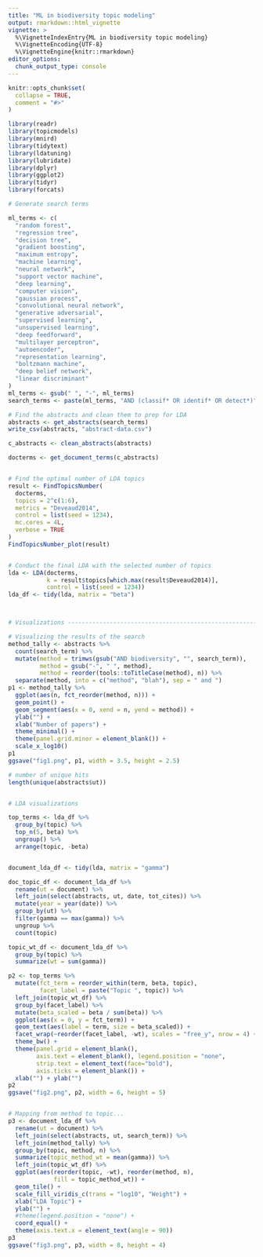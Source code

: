 ```yaml
---
title: "ML in biodiversity topic modeling"
output: rmarkdown::html_vignette
vignette: >
  %\VignetteIndexEntry{ML in biodiversity topic modeling}
  %\VignetteEncoding{UTF-8}
  %\VignetteEngine{knitr::rmarkdown}
editor_options: 
  chunk_output_type: console
---
```


```r
knitr::opts_chunk$set(
  collapse = TRUE,
  comment = "#>"
)
```

```r
library(readr)
library(topicmodels)
library(mnird)
library(tidytext)
library(ldatuning)
library(lubridate)
library(dplyr)
library(ggplot2)
library(tidyr)
library(forcats)

# Generate search terms

ml_terms <- c(
  "random forest",
  "regression tree",
  "decision tree",
  "gradient boosting",
  "maximum entropy",
  "machine learning",
  "neural network",
  "support vector machine",
  "deep learning",
  "computer vision",
  "gaussian process",
  "convolutional neural network",
  "generative adversarial",
  "supervised learning",
  "unsupervised learning",
  "deep feedforward",
  "multilayer perceptron",
  "autoencoder",
  "representation learning",
  "boltzmann machine",
  "deep belief network",
  "linear discriminant"
)
ml_terms <- gsub(" ", "-", ml_terms)
search_terms <- paste(ml_terms, "AND (classif* OR identif* OR detect*)")

# Find the abstracts and clean them to prep for LDA
abstracts <- get_abstracts(search_terms)
write_csv(abstracts, "abstract-data.csv")

c_abstracts <- clean_abstracts(abstracts)

docterms <- get_document_terms(c_abstracts)


# Find the optimal number of LDA topics
result <- FindTopicsNumber(
  docterms,
  topics = 2^c(1:6),
  metrics = "Deveaud2014",
  control = list(seed = 1234),
  mc.cores = 4L,
  verbose = TRUE
)
FindTopicsNumber_plot(result)


# Conduct the final LDA with the selected number of topics
lda <- LDA(docterms, 
           k = result$topics[which.max(result$Deveaud2014)], 
           control = list(seed = 1234))
lda_df <- tidy(lda, matrix = "beta")



# Visualizations ----------------------------------------------------------

# Visualizing the results of the search
method_tally <- abstracts %>%
  count(search_term) %>%
  mutate(method = trimws(gsub("AND biodiversity", "", search_term)),
         method = gsub("-", " ", method),
         method = reorder(tools::toTitleCase(method), n)) %>%
  separate(method, into = c("method", "blah"), sep = " and ")
p1 <- method_tally %>%
  ggplot(aes(n, fct_reorder(method, n))) +
  geom_point() +
  geom_segment(aes(x = 0, xend = n, yend = method)) +
  ylab("") +
  xlab("Number of papers") +
  theme_minimal() +
  theme(panel.grid.minor = element_blank()) +
  scale_x_log10()
p1
ggsave("fig1.png", p1, width = 3.5, height = 2.5)

# number of unique hits
length(unique(abstracts$ut))


# LDA visualizations

top_terms <- lda_df %>%
  group_by(topic) %>%
  top_n(5, beta) %>%
  ungroup() %>%
  arrange(topic, -beta)


document_lda_df <- tidy(lda, matrix = "gamma")

doc_topic_df <- document_lda_df %>%
  rename(ut = document) %>%
  left_join(select(abstracts, ut, date, tot_cites)) %>%
  mutate(year = year(date)) %>%
  group_by(ut) %>%
  filter(gamma == max(gamma)) %>%
  ungroup %>%
  count(topic)

topic_wt_df <- document_lda_df %>%
  group_by(topic) %>%
  summarize(wt = sum(gamma))

p2 <- top_terms %>%
  mutate(fct_term = reorder_within(term, beta, topic),
         facet_label = paste("Topic ", topic)) %>%
  left_join(topic_wt_df) %>%
  group_by(facet_label) %>%
  mutate(beta_scaled = beta / sum(beta)) %>%
  ggplot(aes(x = 0, y = fct_term)) +
  geom_text(aes(label = term, size = beta_scaled)) +
  facet_wrap(~reorder(facet_label, -wt), scales = "free_y", nrow = 4) +
  theme_bw() +
  theme(panel.grid = element_blank(),
        axis.text = element_blank(), legend.position = "none",
        strip.text = element_text(face="bold"),
        axis.ticks = element_blank()) +
  xlab("") + ylab("")
p2
ggsave("fig2.png", p2, width = 6, height = 5)


# Mapping from method to topic...
p3 <- document_lda_df %>%
  rename(ut = document) %>%
  left_join(select(abstracts, ut, search_term)) %>%
  left_join(method_tally) %>%
  group_by(topic, method, n) %>%
  summarize(topic_method_wt = mean(gamma)) %>%
  left_join(topic_wt_df) %>%
  ggplot(aes(reorder(topic, -wt), reorder(method, n),
             fill = topic_method_wt)) +
  geom_tile() +
  scale_fill_viridis_c(trans = "log10", "Weight") +
  xlab("LDA Topic") +
  ylab("") +
  #theme(legend.position = "none") +
  coord_equal() + 
  theme(axis.text.x = element_text(angle = 90))
p3
ggsave("fig3.png", p3, width = 8, height = 4)
```

